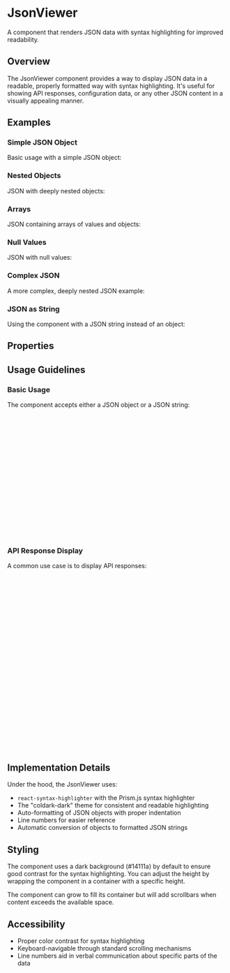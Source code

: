 

<Meta of={JsonViewerStories} />

# JsonViewer

A component that renders JSON data with syntax highlighting for improved readability.

## Overview

The JsonViewer component provides a way to display JSON data in a readable, properly formatted way with syntax highlighting. It's useful for showing API responses, configuration data, or any other JSON content in a visually appealing manner.

## Examples

### Simple JSON Object

Basic usage with a simple JSON object:

<Canvas of={JsonViewerStories.SimpleObject} />

### Nested Objects

JSON with deeply nested objects:

<Canvas of={JsonViewerStories.NestedObjects} />

### Arrays

JSON containing arrays of values and objects:

<Canvas of={JsonViewerStories.WithArrays} />

### Null Values

JSON with null values:

<Canvas of={JsonViewerStories.WithNullValues} />

### Complex JSON

A more complex, deeply nested JSON example:

<Canvas of={JsonViewerStories.ComplexJSON} />

### JSON as String

Using the component with a JSON string instead of an object:

<Canvas of={JsonViewerStories.StringJSON} />

## Properties

<Controls />

## Usage Guidelines

### Basic Usage

The component accepts either a JSON object or a JSON string:

```jsx
import { JsonViewer } from '@exogee/graphweaver-admin-ui-components';

// With a JSON object
const data = {
	name: 'John Doe',
	age: 30,
	isActive: true,
};

<JsonViewer text={data} />;

// With a JSON string
const jsonString = `{
  "name": "John Doe",
  "age": 30,
  "isActive": true
}`;

<JsonViewer text={jsonString} />;
```

### API Response Display

A common use case is to display API responses:

```jsx
import { JsonViewer } from '@exogee/graphweaver-admin-ui-components';
import { useState, useEffect } from 'react';

function ApiResponseViewer() {
	const [data, setData] = useState(null);
	const [loading, setLoading] = useState(true);

	useEffect(() => {
		fetch('https://api.example.com/data')
			.then((response) => response.json())
			.then((data) => {
				setData(data);
				setLoading(false);
			});
	}, []);

	if (loading) return <div>Loading...</div>;

	return (
		<div>
			<h2>API Response</h2>
			<div style={{ height: '400px', border: '1px solid #ccc' }}>
				<JsonViewer text={data} />
			</div>
		</div>
	);
}
```

## Implementation Details

Under the hood, the JsonViewer uses:

- `react-syntax-highlighter` with the Prism.js syntax highlighter
- The "coldark-dark" theme for consistent and readable highlighting
- Auto-formatting of JSON objects with proper indentation
- Line numbers for easier reference
- Automatic conversion of objects to formatted JSON strings

## Styling

The component uses a dark background (#14111a) by default to ensure good contrast for the syntax highlighting. You can adjust the height by wrapping the component in a container with a specific height.

The component can grow to fill its container but will add scrollbars when content exceeds the available space.

## Accessibility

- Proper color contrast for syntax highlighting
- Keyboard-navigable through standard scrolling mechanisms
- Line numbers aid in verbal communication about specific parts of the data
